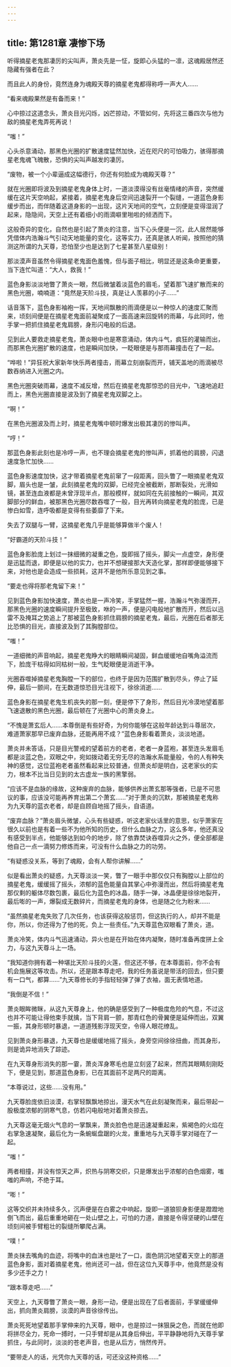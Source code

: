 ```yaml
---
---
---
```

title: 第1281章 凄惨下场
---



听得摘星老鬼那凄厉的尖叫声，萧炎先是一怔，旋即心头猛的一凛，这魂殿居然还隐藏有强者在此？

而且此人的身份，竟然连身为魂殿天尊的摘星老鬼都得称呼一声大人……

“看来魂殿果然是有备而来！”

心中掠过这道念头，萧炎目光闪烁，凶芒掠动，不管如何，先将这三番四次与他为敌的摘星老鬼弄死再说！

“嗤！”

心头杀意涌动，那黑色光圈的扩散速度猛然加快，近在咫尺的可怕吸力，骇得那摘星老鬼魂飞魄散，恐惧的尖叫声越发的凄厉。

“废物，被一个小辈逼成这幅德行，你还有何脸成为魂殿天尊？”

就在光圈即将波及到摘星老鬼身体上时，一道淡漠得没有丝毫情绪的声音，突然缓缓在这片天空响起，紧接着，摘星老鬼身后空间迅速裂开一个裂缝，一道蓝色身影缓步而出，而伴随着这道身影的一出现，这片天地间的空气，立刻便是变得湿润了起来，隐隐间，天空上还有着细小的雨滴噼里啪啦的倾洒而下。

这般奇异的变化，自然也是引起了萧炎的注意，当下心头便是一沉，此人居然能够凭借体内浩瀚斗气引动天地能量的变化，这等实力，还真是骇人听闻，按照他的猜测这所谓的九天尊，恐怕至少也是达到了七星甚至八星级别！

那淡漠声音虽然令得摘星老鬼面色羞愧，但与面子相比，明显还是这条命更重要，当下连忙叫道：“大人，救我！”

蓝色身影淡淡地瞥了萧炎一眼，然后微皱着淡蓝色的眉毛，望着那飞速扩散而来的黑色光圈，喃喃道：“竟然是天阶斗技，真是让人羡慕的小子……”

话音落下，蓝色身影袖袍一挥，天地间飘散的雨滴便是以一种惊人的速度汇聚而来，顷刻间便是在摘星老鬼面前凝聚成了一面高速来回旋转的雨幕，与此同时，他手掌一把抓住摘星老鬼肩膀，身形闪电般的后退。

见到此人要救走摘星老鬼，萧炎眼中也是寒意涌动，体内斗气，疯狂的灌输而出，而那黑色光圈扩散的速度，也是瞬间加快，一眨眼便是与那雨幕撞击在了一起。

“哗啦！”异狂祝大家新年快乐两者撞击，雨幕立刻崩裂而开，铺天盖地的雨滴被尽数吞纳进入光圈之内。

黑色光圈突破雨幕，速度不减反增，然后在摘星老鬼那惊恐的目光中，飞速地追赶而上，黑色光圈直接是波及到了摘星老鬼双脚之上。

“啊！”

在黑色光圈波及而上时，摘星老鬼嘴中顿时爆发出极其凄厉的惨叫声。

“哼！”

那蓝色身影此刻也是冷哼一声，也不理会摘星老鬼的惨叫声，抓着他的肩膀，闪退速度急忙加快……

蓝色身影速度加快，这才带着摘星老鬼前窜了一段距离，回头瞥了一眼摘星老鬼双脚，眉头也是一皱，此刻摘星老鬼的双脚，已经完全被截断，那断裂处，光滑如镜，甚至连血液都是未曾浮现半点，那般模样，就如同在先前接触的一瞬间，其双脚部分的鲜血，被那黑色光圈尽数吞噬了一般，目光再转向摘星老鬼的脸庞，已是惨白如雪，连呼吸都是变得有些萎靡了下来。

失去了双腿与一臂，这摘星老鬼几乎是能够算做半个废人！

“好霸道的天阶斗技！”

蓝色身影脸庞上划过一抹细微的凝重之色，旋即摇了摇头，脚尖一点虚空，身形便是迅猛而退，即便是以他的实力，也并不想硬接那大天造化掌，那样即便能够接下来，对他也是会造成一些损耗，这并不是他所乐意见到之事。

“要走也得将那老鬼留下来！”

见到蓝色身影加快速度，萧炎也是一声冷笑，手掌猛然一握，浩瀚斗气弥漫而开，那黑色光圈的速度瞬间提升至极致，咻的一声，便是闪电般地扩散而开，然后以迅雷不及掩耳之势追上了那被蓝色身影抓住肩膀的摘星老鬼，最后，光圈在后者那无比恐惧的目光，直接波及到了其胸膛部位。

“嗤！”

一道细微的声音响起，摘星老鬼睁大的眼睛瞬间凝固，鲜血缓缓地自嘴角溢流而下，脸庞干枯得如同枯树一般，生气眨眼便是消逝干净。

光圈吞噬掉摘星老鬼胸膛一下的部位，也终于是因为范围扩散到尽头，停止了延伸，最后一颤间，在无数道惊恐目光注视下，徐徐消逝……

蓝色身影在摘星老鬼生机丧失的那一刻，便是停下了身形，然后目光冷漠地望着那飞速退散的黑色光圈，最后顿在了光圈中心的萧炎身上。

“不愧是萧玄后人……本尊倒是有些好奇，为何你能够在这般年龄达到斗尊层次，难道萧家那早已废弃血脉，还能再用不成？”蓝色身影看着萧炎，淡淡地道。

萧炎并未答话，只是目光警戒的望着前方的老者，老者一身蓝袍，甚至连头发眉毛都是淡蓝之色，双眼之中，宛如拨动着无穷无尽的浩瀚水系能量般，令的人有种失神的感觉，这位蓝袍老者虽然看起来比较普通，但萧炎却是明白，这老家伙的实力，根本不比当日见到的太古虚龙一族的黑擎弱。

“应该不是血脉的缘故，这种废弃的血脉，能够供养出萧玄那等强者，已是不可思议的事，应该没可能再养育出第二个萧玄……”对于萧炎的沉默，那被摘星老鬼称为九天尊的蓝衣老者，却是自顾自地摇了摇头，自语道。

“废弃血脉？”萧炎眉头微皱，心头有些疑惑，听这老家伙话里的意思，似乎萧家在很久以前也是有着一些不为他所知的历史，但什么血脉之力，这么多年，他还真没有感受到半点，他能够达到如今的地步，除了依靠焚诀吞噬异火之外，便全部都是他自己一点一滴努力修炼而来，可没有什么血脉之力的功劳。

“有疑惑没关系，等到了魂殿，会有人帮你讲解……”

似是看出萧炎的疑惑，九天尊淡淡一笑，瞥了一眼手中那仅仅只有胸膛以上部位的摘星老鬼，缓缓摇了摇头，浓郁的蓝色能量自其掌心中弥漫而出，然后将摘星老鬼那仅剩的躯体尽数包裹，最后化为蓝色的冰晶，随手一弹，冰晶便是徐徐地裂开，最后嘭的一声，爆裂成无数碎片，而摘星老鬼的身体，也是随之化为粉末……

“虽然摘星老鬼失败了几次任务，也该获得这般惩罚，但这执行的人，却并不能是你，所以，你还得为了他的死，负上一些责任。”九天尊蓝色双眼看了萧炎，道。

萧炎冷笑，体内斗气迅速涌动，异火也是在开始在体内凝聚，随时准备再度拼上全力，与这九天尊斗上一场。

“我知道你拥有着一种堪比天阶斗技的火莲，但这还不够，在本尊面前，你不会有机会施展这等攻击。所以，还是跟本尊走吧，我的任务虽说是带活的回去，但只要有一口气，都算……”九天尊修长的手指轻轻弹了弹了衣袖，面无表情地道。

“我倒是不信！”

萧炎眼眸微眯，从这九天尊身上，他的确是感受到了一种极度危险的气息，不过这也并不可能让得他束手就擒，当下背肩一颤，那青红色的骨翼便是延伸而出，双翼一振，其身形顿时暴退，一道道残影浮现天空，令得人眼花缭乱。

见到萧炎身形暴退，九天尊也是缓缓地摇了摇头，身旁空间徐徐扭曲，而其身形，则是诡异地消失了踪迹。

在九天尊身形消失的那一霎，萧炎浑身寒毛也是立刻竖了起来，然而其眼睛刻刚眨下，便是见到，那道蓝色身影，已在其面前不足两尺的距离。

“本尊说过，这些……没有用。”

九天尊脸庞依旧淡漠，右掌轻飘飘地掠出，漫天水气在此刻凝聚而来，最后带起一股极度浓郁的阴寒气息，仿若闪电般地对着萧炎掠去。

九天尊这毫无烟火气息的一掌飘来，萧炎脸色也是迅速凝重起来，紫褐色的火焰在右掌急速凝聚，最后化为一条蜿蜒盘踞的火龙，重重地与九天尊手掌对碰在了一起。

“嗤！”

两者相撞，并没有惊天之声，炽热与阴寒交织，只是爆发出乎浓郁的白色烟雾，嗤嗤的声响，不绝于耳。

“嘭！”

这等交织并未持续多久，沉声便是在白雾之中响起，旋即一道狼狈身影便是蹬蹬地倒飞而出，最后重重地砸在一处山壁之上，可怕的力道，直接是令得坚硬的山壁在顷刻间被手臂粗壮的裂缝所攀爬占满。

“噗！”

萧炎抹去嘴角的血迹，将嘴中的血沫也是吐了一口，面色阴沉地望着天空上的那道蓝色身影，面对着摘星老鬼，他尚还可一战，但在这位九天尊手中，他竟然是没有多少还手之力！

“跟本尊走吧……”

天空上，九天尊瞥了萧炎一眼，身形一动，便是出现在了后者面前，手掌缓缓伸出，抓向萧炎肩膀，淡漠的声音徐徐传出。

萧炎死死地望着那手掌伸来的九天尊，眼中，也是掠过一抹狠戾之色，而就在他即将拼尽全力，死命一搏时，一只手臂却是从其身后伸出，平平静静地将九天尊手掌抓住，与此同时，淡淡的苍老声音，也是从后方，悄然传开。

“要带走人的话，光凭你九天尊的话，可还没这种资格……”